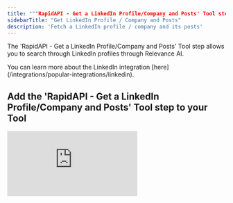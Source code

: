 ```yaml
---
title: ""'RapidAPI - Get a LinkedIn Profile/Company and Posts' Tool step"
sidebarTitle: "Get LinkedIn Profile / Company and Posts"
description: 'Fetch a LinkedIn profile / company and its posts'
---
```


The 'RapidAPI - Get a LinkedIn Profile/Company and Posts' Tool step allows you to search through LinkedIn profiles through Relevance AI.

<Note>
  You can learn more about the LinkedIn integration [here](/integrations/popular-integrations/linkedin).
</Note>

## Add the 'RapidAPI - Get a LinkedIn Profile/Company and Posts' Tool step to your Tool

<div style={{ width:"100%",position:"relative",paddingTop:"56.25%" }}>
<iframe src="https://app.supademo.com/embed/cmekqejw305ccv9kq04eeoxpi" frameBorder="0" title="Add the RapidAPI - Get a LinkedIn Profile/Company and Posts Tool step to your Tool" allow="clipboard-write" webkitallowfullscreen="true" mozallowfullscreen="true" allowfullscreen style={{ position:"absolute",top:0,left:0,width:"100%",height:"100%",border:"3px solid #5E43CE",borderRadius:"10px" }} />

</div>

You can add the 'RapidAPI - Get a LinkedIn Profile/Company and Posts' Tool step to your Tool by:

1. Creating a new Tool, then searching for the 'RapidAPI - Get a LinkedIn Profile/Company and Posts' Tool step
2. Click 'Expand' to see the full Tool step
3. Enter the URL of the company / profile you want to get in the URL field
4. Select the Method you want to use in the Method field. You can choose from:
   - Get User Posts
   - Get User Profile
   - Get Company Posts
   - Get Company Profile
5. Click 'Run step' to test / run the Tool step, then click 'data' to see your output

## Frequently asked questions (FAQs)

<AccordionGroup>
  <Accordion title="Why are LinkedIn Tools so expensive?">
    This Tool uses [RapidAPI](https://rapidapi.com/) to perform actions in LinkedIn. The credits charged are to cover the cost of this service through RapidAPI. We recommend upgrading to a subscription in order to use this Tool.
  </Accordion>
</AccordionGroup>